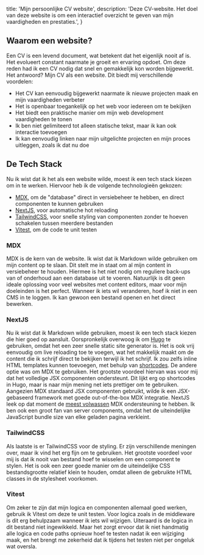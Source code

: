   title: 'Mijn persoonlijke CV website',
  description:
    'Deze CV-website. Het doel van deze website is om een interactief overzicht te geven van mijn vaardigheden en prestaties.',
}

## Waarom een website?

Een CV is een levend document, wat betekent dat het eigenlijk nooit af is.
Het evolueert constant naarmate je groeit en ervaring opdoet.
Om deze reden had ik een CV nodig dat snel en gemakkelijk kon worden bijgewerkt.
Het antwoord? Mijn CV als een website. Dit biedt mij verschillende voordelen:

- Het CV kan eenvoudig bijgewerkt naarmate ik nieuwe projecten maak en mijn vaardigheden verbeter
- Het is openbaar toegankelijk op het web voor iedereen om te bekijken
- Het biedt een praktische manier om mijn web development vaardigheden te tonen
- Ik ben niet gelimiteerd tot alleen statische tekst, maar ik kan ook interactie toevoegen
- Ik kan eenvoudig linken naar mijn uitgelichte projecten en mijn proces uitleggen, zoals ik dat nu doe

## De Tech Stack

Nu ik wist dat ik het als een website wilde, moest ik een tech stack kiezen om in te werken.
Hiervoor heb ik de volgende technologieën gekozen:

- [MDX](https://mdxjs.com/), om de "database" direct in versiebeheer te hebben, en direct componenten te kunnen gebruiken
- [NextJS](https://nextjs.org/), voor automatische hot reloading
- [TailwindCSS](https://tailwindcss.com/), voor snelle styling van componenten zonder te hoeven schakelen tussen meerdere bestanden
- [Vitest](https://vitest.dev/), om de code te unit testen

### MDX

MDX is de kern van de website. Ik wist dat ik Markdown wilde gebruiken om mijn content op te slaan.
Dit stelt me in staat om al mijn content in versiebeheer te houden.
Hiermee is het niet nodig om reguliere back-ups van of onderhoud aan een database uit te voeren.
Natuurlijk is dit geen ideale oplossing voor veel websites met content editors, maar voor mijn doeleinden is het perfect.
Wanneer ik iets wil veranderen, hoef ik niet in een CMS in te loggen. Ik kan gewoon een bestand openen en het direct bewerken.

### NextJS

Nu ik wist dat ik Markdown wilde gebruiken, moest ik een tech stack kiezen die hier goed op aansluit.
Oorspronkelijk overwoog ik om [Hugo](https://gohugo.io/) te gebruiken, omdat het een zeer snelle static site generator is.
Het is ook vrij eenvoudig om live reloading toe te voegen, wat het makkelijk maakt om de content die ik schrijf direct te bekijken terwijl ik het schrijf.
Ik zou zelfs inline HTML templates kunnen toevoegen, met behulp van [shortcodes](https://gohugo.io/content-management/shortcodes/).
De andere optie was om MDX te gebruiken.
Het grootste voordeel hiervan was voor mij dat het volledige JSX componenten ondersteunt.
Dit lijkt erg op shortcodes in Hugo, maar is naar mijn mening net iets prettiger om te gebruiken.
Aangezien MDX standaard JSX componenten gebruikt, wilde ik een JSX-gebaseerd framework met goede out-of-the-box MDX integratie.
NextJS leek op dat moment de [meest volwassen](https://nextjs.org/docs/app/building-your-application/configuring/mdx) MDX ondersteuning te hebben.
Ik ben ook een groot fan van server components, omdat het de uiteindelijke JavaScript bundle size van elke geladen pagina verkleint.

### TailwindCSS

Als laatste is er TailwindCSS voor de styling.
Er zijn verschillende meningen over, maar ik vind het erg fijn om te gebruiken.
Het grootste voordeel voor mij is dat ik nooit van bestand hoef te wisselen om een component te stylen.
Het is ook een zeer goede manier om de uiteindelijke CSS bestandsgrootte relatief
klein te houden, omdat alleen de gebruikte HTML classes in de stylesheet voorkomen.

### Vitest

Om zeker te zijn dat mijn logica en componenten allemaal goed werken, gebruik ik Vitest om deze te unit testen.
Voor logica zoals in de middleware is dit erg behulpzaam wanneer ik iets wil wijzigen.
Uiteraard is de logica in dit bestand niet ingewikkeld.
Maar het zorgt ervoor dat ik niet handmatig alle logica en code paths opnieuw
hoef te testen nadat ik een wijziging maak, en het brengt me zekerheid
dat ik tijdens het testen niet per ongeluk wat oversla.
